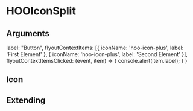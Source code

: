 
<Meta of={HooIconSplitStories} />

# HOOIconSplit

## Arguments

<ArgTypes of={HOOIconSplit} />

  label: "Button",
  flyoutContextItems: [{ iconName: 'hoo-icon-plus', label: 'First Element' }, { iconName: 'hoo-icon-plus', label: 'Second Element' }],
  flyoutContextItemsClicked: (event, item) => {
    console.alert(item.label);
  }
}

## Icon

<Canvas>
  <Story of={HooIconSplitStories.Icon} />
</Canvas>

## Extending

<Canvas>
  <Story of={HooIconSplitStories.Extending} />
</Canvas>
